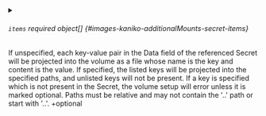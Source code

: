 

<PartialName />



<details className="config-field" data-expandable="true">
<summary>

###### `items` <span className="config-field-required" data-required="false">required</span> <span className="config-field-type">object[]</span> <span className="config-field-default"></span> <span className="config-field-enum"></span> {#images-kaniko-additionalMounts-secret-items}

If unspecified, each key-value pair in the Data field of the referenced
Secret will be projected into the volume as a file whose name is the
key and content is the value. If specified, the listed keys will be
projected into the specified paths, and unlisted keys will not be
present. If a key is specified which is not present in the Secret,
the volume setup will error unless it is marked optional. Paths must be
relative and may not contain the '..' path or start with '..'.
+optional

</summary>

<PartialItemsreference />


</details>


<PartialDefaultMode />
